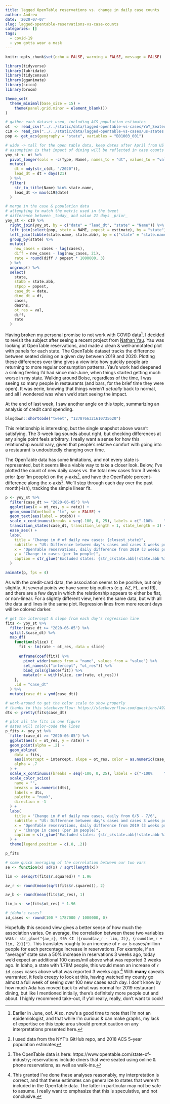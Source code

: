 ```yaml
---
title: lagged OpenTable reservations vs. change in daily case counts
author: Andrew
date: '2020-07-07'
slug: lagged-opentable-reservations-vs-case-counts
categories: []
tags:
  - covid-19
  - you gotta wear a mask
---
```


```r
knitr::opts_chunk$set(echo = FALSE, warning = FALSE, message = FALSE)
```

```r
library(tidyverse)
library(lubridate)
library(tidycensus)
library(gganimate)
library(scico)
library(broom)

theme_set(
  theme_minimal(base_size = 15) +
    theme(panel.grid.minor = element_blank())
)

# gather each dataset used, including ACS population estimates
ot  <- read_csv("../../static/data/lagged-opentable-vs-cases/YoY_Seated_Diner_Data.csv")
c19 <- read_csv("../../static/data/lagged-opentable-vs-cases/us-states.csv")
pop <- get_acs(geography = "state", variables = "B01003_001")

# wide -> tall for the open table data, keep dates after April from US states
# assumption is that impact of dining will be reflected in case counts within ~3 weeks
yoy_st <- ot %>%
  pivot_longer(cols = -c(Type, Name), names_to = "dt", values_to = "val") %>%
  mutate(
    dt = mdy(str_c(dt, "/2020")),
    lead_dt = dt + days(21)
  ) %>%
  filter(
    str_to_title(Name) %in% state.name,
    lead_dt <= max(c19$date)
  )

# merge in the case & population data
# attempting to match the metric used in the tweet
# difference between _today_ and value 21 days _prior_
yoy_st <- c19 %>%
  right_join(yoy_st, by = c("date" = "lead_dt", "state" = "Name")) %>%
  left_join(select(pop, state = NAME, popest = estimate), by = "state") %>%
  left_join(tibble(state.name, state.abb), by = c("state" = "state.name")) %>%
  group_by(state) %>%
  mutate(
    new_cases = cases - lag(cases),
    diff = new_cases - lag(new_cases, 21),
    rate = round(diff / popest * 1000000, 3)
  ) %>%
  ungroup() %>%
  select(
    state,
    stabb = state.abb,
    stpop = popest,
    case_dt = date,
    dine_dt = dt,
    cases,
    deaths,
    ot_res = val,
    diff,
    rate
  )
```

Having broken my personal promise to not work with COVID data[^1], I decided to revisit the subject after seeing a recent project from [Nathan Yau](https://flowingdata.com/2020/07/02/restaurant-reopenings/). Yau was looking at OpenTable reservations, and made a clean & well-annotated plot with panels for each state. The OpenTable dataset tracks the difference between seated dining on a given day between 2019 and 2020. Plotting these differences over time gives a view into how quickly people are returning to more regular consumption patterns. Yau's work had deepened a sinking feeling I'd had since mid-June, when things started getting much worse in my state. Walking around Boise, regardless of the time, I was seeing so many people in restaurants (and bars, for the brief time they were open). It was eerie, knowing that things weren't *actually* back to normal, and all I wondered was when we'd start seeing the impact.

At the end of last week, I saw another angle on this topic, summarizing an analysis of credit card spending.

```r
blogdown::shortcode("tweet", "1278766321610735620")
```

This relationship is interesting, but the single snapshot above wasn't satisfying. The 3-week lag sounds about right, but checking differences at any single point feels arbitrary. I really want a sense for how this relationship would vary, given that people's relative comfort with going into a restaurant is undoubtedly changing over time.

The OpenTable data has some limitations, and not every state is represented, but it seems like a viable way to take a closer look. Below, I've plotted the count of new daily cases vs. the total new cases from 3 weeks prior (per 1m people) on the y-axis[^2], and have the OpenTable percent-difference along the x-axis[^3]. We'll step through each day over the past month(-ish), tracking the simple linear fit.

```r
p <- yoy_st %>%
  filter(case_dt >= "2020-06-05") %>%
  ggplot(aes(x = ot_res, y = rate)) +
  geom_smooth(method = "lm", se = FALSE) +
  geom_text(aes(label = stabb)) +
  scale_x_continuous(breaks = seq(-100, 0, 25), labels = c("-100%     ", seq(-75, 0, 25))) +
  transition_states(case_dt, transition_length = 1, state_length = 3) +
  ease_aes() +
  labs(
    title = "Change in # of daily new cases: {closest_state}",
    subtitle = "US: Difference between day's cases and cases 3 weeks prior",
    x = "OpenTable reservations, daily difference from 2019 (3 weeks prior)",
    y = "Change in cases (per 1m people)",
    caption = str_glue("Excluded states: {str_c(state.abb[!state.abb %in% unique(yoy_st$stabb)], collapse = ', ')}")
  )

animate(p, fps = 4)
```

As with the credit-card data, the association seems to be positive, but only slightly. At several points we have some big outliers (e.g. AZ, FL, and RI), and there are a few days in which the relationship appears to either be flat, or non-linear. For a slightly different view, here's the same data, but with all the data and lines in the same plot. Regression lines from more recent days will be colored darker.

```r
# get the intercept & slope from each day's regression line
fits <- yoy_st %>%
  filter(case_dt >= "2020-06-05") %>%
  split(.$case_dt) %>%
  map_df(
    function(slice) {
      fit <- lm(rate ~ ot_res, data = slice)
      
      enframe(coef(fit)) %>%
        pivot_wider(names_from = "name", values_from = "value") %>%
        set_names(c("intercept", "ot_res")) %>%
        bind_cols(glance(fit)) %>%
        mutate(r = with(slice, cor(rate, ot_res)))
    },
    .id = "case_dt"
  ) %>%
  mutate(case_dt = ymd(case_dt))

# work-around to get the color scale to show properly
# thanks to this stackoverflow: https://stackoverflow.com/questions/49276967/mapping-dates-to-the-viridis-colour-scale-in-ggplot2
dts <- pretty(fits$case_dt)

# plot all the fits in one figure
# dates will color-code the lines
p_fits <- yoy_st %>%
  filter(case_dt >= "2020-06-05") %>%
  ggplot(aes(x = ot_res, y = rate)) +
  geom_point(alpha = .2) +
  geom_abline(
    data = fits,
    aes(intercept = intercept, slope = ot_res, color = as.numeric(case_dt)),
    alpha = .7
  ) +
  scale_x_continuous(breaks = seq(-100, 0, 25), labels = c("-100%     ", seq(-75, 0, 25))) +
  scale_color_scico(
    name = "",
    breaks = as.numeric(dts),
    labels = dts,
    palette = "nuuk",
    direction = -1
  ) +
  labs(
    title = "Change in # of daily new cases, daily from 6/5 - 7/6",
    subtitle = "US: Difference between day's cases and cases 3 weeks prior",
    x = "OpenTable reservations, daily difference from 2019 (3 weeks prior)",
    y = "Change in cases (per 1m people)",
    caption = str_glue("Excluded states: {str_c(state.abb[!state.abb %in% unique(yoy_st$stabb)], collapse = ', ')}")
  ) +
  theme(legend.position = c(.8, .2))

p_fits

# some quick averaging of the correlation between our two vars
se <- function(x) sd(x) / sqrt(length(x))

lim <- se(sqrt(fits$r.squared)) * 1.96

av_r <- round(mean(sqrt(fits$r.squared)), 2)

av_b <- round(mean(fits$ot_res), 1)

lim_b <- se(fits$ot_res) * 1.96

# idaho's cases?
id_cases <- round(100 * 1787000 / 1000000, 0)
```

Hopefully this second view gives a better sense of how much the association varies. On average, the correlation between these two variables was `r str_glue("{av_r}, 95% CI [{round(av_r - lim, 2)}, {round(av_r + lim, 2)}]")`. This translates roughly to an increase of `r av_b` <!-- `r str_glue("{av_b}, 95% CI [{round(av_b - lim, 2)}, {round(av_b + lim, 2)}]")` --> cases/million people for each percentage increase in reservations. For example, if an "average" state saw a 50% increase in reservations 3 weeks ago, today we'd expect an additional 100 cases/mil above what was reported 3 weeks ago. In Idaho, a state with 1.78M people, this would mean an increase of `r id_cases` cases above what was reported 3 weeks ago.[^4] With **many** caveats warranted, it feels creepy to look at this, having watched my county go almost a full week of seeing over 100 new cases each day. I don't know by how much Ada has moved back to what was normal for 2019 restaurant dining, but like I mentioned initially, there's definitely more people out and about. I highly recommend take-out, if y'all really, really, don't want to cook!

[^1]: Earlier in June, oof. Also, now's a good time to note that I'm not an epidemiologist, and that while I'm curious & can make graphs, my lack of expertise on this topic area should prompt caution on any interpretations presented here. 

[^2]: I used data from the NYT's GitHub repo, and 2018 ACS 5-year population estimates

[^3]: The OpenTable data is here: https://www.opentable.com/state-of-industry; reservations include diners that were seated using online & phone reservations, as well as walk-ins.

[^4]: This granted I've done these analyses reasonably, my interpretation is correct, and that these estimates can generalize to states that weren't included in the OpenTable data. The latter in particular may not be safe to assume. I really want to emphasize that this is speculative, and not conclusive.
